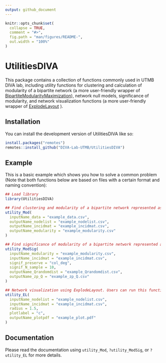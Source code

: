 ---
output: github_document
---

<!-- README.md is generated from README.Rmd. Please edit that file -->

```{r, include = FALSE}
knitr::opts_chunk$set(
  collapse = TRUE,
  comment = "#>",
  fig.path = "man/figures/README-",
  out.width = "100%"
)
```

# UtilitiesDIVA

<!-- badges: start -->
<!-- badges: end -->

This package contains a collection of functions commonly used in UTMB DIVA lab, including utility functions for clustering and calculation of modularity of a bipartite network (a more user-friendly wrapper of [BipartiteModularityMaximization](https://cran.r-project.org/package=BipartiteModularityMaximization)), network null models, significance of modularity, and network visualization functions (a more user-friendly wrapper of [ExplodeLayout](https://cran.r-project.org/package=ExplodeLayout) ).

## Installation

You can install the development version of UtilitiesDIVA like so:

``` r
install.packages("remotes")
remotes::install_github("DIVA-Lab-UTMB/UtilitiesDIVA")
```

## Example

This is a basic example which shows you how to solve a common problem (Note that both functions below are based on files with a certain format and naming convention):

```r
## Load library
library(UtilitiesDIVA)

## Find clustering and modularity of a bipartite network represented as an incidence matrix stored in "example_data.csv". This function should be run only once for each network.
utility_Mod(
  inputName_data = "example_data.csv",
  outputName_nodelist = "example_nodelist.csv",
  outputName_incidmat = "example_incidmat.csv",
  outputName_modularity = "example_modularity.csv"
)

## Find significance of modularity of a bipartite network represented as an incidence matrix.
utility_ModSig(
  inputName_modularity = "example_modularity.csv",
  inputName_incidmat = "example_incidmat.csv",
  signif_preserve = "col_deg",
  signif_N_sample = 10,
  outputName_Qrandomdist = "example_Qrandomdist.csv",
  outputName_zp_Q = "example_zp_Q.csv"
)

## Network visualization using ExplodeLayout. Users can run this function multiple times for same network to explore different radius.
utility_EL(
  inputName_nodelist = "example_nodelist.csv",
  inputName_incidmat = "example_incidmat.csv",
  radius = 1.5,
  plotlabel = "c",
  outputName_plotpdf = "example_plot.pdf"
)
```

## Documentation

Please read the documentation using `utility_Mod`, `?utility_ModSig`, or `?utility_EL` for more details.
